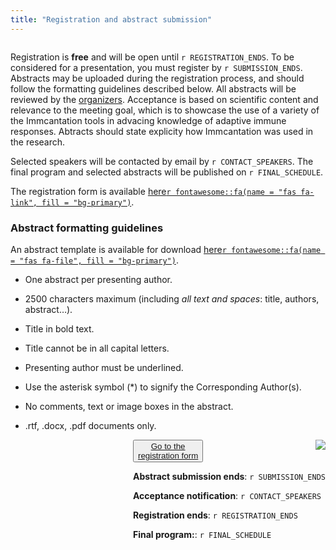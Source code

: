 ```yaml
--- 
title: "Registration and abstract submission"
---
```



<!-- main text -->
<div  style="max-width: 55rem; float:left;">
Registration is **free** and will be open until `r REGISTRATION_ENDS`. To be considered for a presentation, you must register by `r SUBMISSION_ENDS`. 
Abstracts may be uploaded during the registration process, and should follow the formatting guidelines described below.  All 
abstracts will be reviewed by the [organizers](https://medicine.yale.edu/lab/kleinstein/). Acceptance is based on 
scientific content and relevance to the meeting goal, which is to showcase 
the use of a variety of the Immcantation tools in advacing
knowledge of adaptive immune responses. Abtracts should state explicity how Immcantation was used in the research.

Selected speakers will be contacted
by email by `r CONTACT_SPEAKERS`. The final program and selected abstracts will be published on `r FINAL_SCHEDULE`.

The registration form is available [here`r fontawesome::fa(name = "fas fa-link", fill = "bg-primary")`](`r REGISTRATION_FORM`).

### Abstract formatting guidelines

An abstract template is available for download <a href="static/AbstractTemplate.docx">here`r fontawesome::fa(name = "fas fa-file", fill = "bg-primary")`</a>.

* One abstract per presenting author.

* 2500 characters maximum (including *all text and spaces*: title, authors, abstract...).

* Title in bold text.

* Title cannot be in all capital letters.

* Presenting author must be underlined.

* Use the asterisk symbol (*) to signify the Corresponding Author(s).

* No comments, text or image boxes in the abstract.
    
* .rtf, .docx, .pdf  documents only.
</div>


<!-- side box -->
<div class="card text-white bg-primary mb-3" style="max-width: 35rem; float:right;">
<div class="card-header"><img src='static/immcantation-circle.png' style="max-width: 10rem; float:right;"></div>
<div class="card-body">
<div class="card-title"></div>
<div class="card-text">

<button type="button" class="btn btn-outline-primary">[Go to the <br> registration form](`r REGISTRATION_FORM`)</button>

**Abstract submission ends**: `r SUBMISSION_ENDS`

**Acceptance notification**: `r CONTACT_SPEAKERS`

**Registration ends**: `r REGISTRATION_ENDS`

**Final program:**: `r FINAL_SCHEDULE`

</div></div>
 </div>